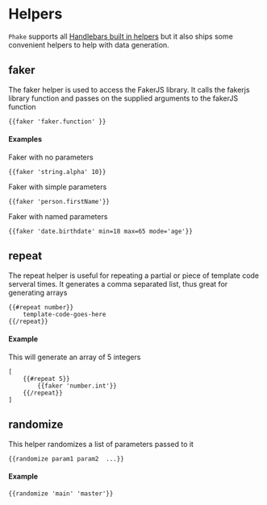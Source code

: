 # Helpers

`Phake` supports all [Handlebars built in helpers](https://handlebarsjs.com/guide/builtin-helpers.html) but it also ships some convenient helpers to help with
data generation. 

## faker
The faker helper is used to access the FakerJS library. It calls the fakerjs library function and passes on the supplied arguments to the fakerJS function
```template
{{faker 'faker.function' }}
```

#### Examples
Faker with no parameters 
```template
{{faker 'string.alpha' 10}}
```


Faker with simple parameters
```template
{{faker 'person.firstName'}}
```

Faker with named parameters
```template
{{faker 'date.birthdate' min=18 max=65 mode='age'}}
```

## repeat

The repeat helper is useful for repeating a partial or piece of template code serveral times. It generates a comma
separated list, thus great for generating arrays

```template
{{#repeat number}}
    template-code-goes-here
{{/repeat}}
```

#### Example
This will generate an array of 5 integers
```template
[
    {{#repeat 5}}
        {{faker 'number.int'}}
    {{/repeat}}
]
```

## randomize
This helper randomizes a list of parameters passed to it

```template
{{randomize param1 param2  ...}}
```

#### Example
```template
{{randomize 'main' 'master'}}
```